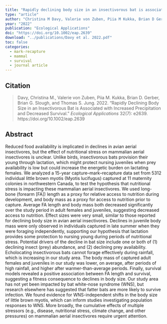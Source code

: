 ```yaml
---
title: "Rapidly declining body size in an insectivorous bat is associated with increased precipitation and decreased survival"
type: "article"
author: "Christina M Davy, Valerie von Zuben, Piia M Kukka, Brian D Gerber, Brian G Slough, Thomas S Jung"
year: "2022"
publication: "Ecological Applications"
doi: "https://doi.org/10.1002/eap.2639"
download: "../publications/Davy et al. 2022.pdf"
toc: false
categories:
  - mark-recapture
  - mammal
  - survival
  - journal article
---
```


## Citation 

> Davy, Christina M., Valerie von Zuben, Piia M. Kukka, Brian D. Gerber, Brian G. Slough, and Thomas S. Jung. 2022. “Rapidly Declining Body Size in an Insectivorous Bat is Associated with Increased Precipitation and Decreased Survival.” *Ecological Applications* 32(7): e2639. https://doi.org/10.1002/eap.2639

## Abstract

Reduced food availability is implicated in declines in avian aerial insectivores, but the effect of nutritional stress on mammalian aerial insectivores is unclear. Unlike birds, insectivorous bats provision their young through lactation, which might protect nursing juveniles when prey availability is low but could increase the energetic burden on lactating females. We analyzed a 15-year capture–mark–recapture data set from 5312 individual little brown myotis (Myotis lucifugus) captured at 11 maternity colonies in northwestern Canada, to test the hypothesis that nutritional stress is impacting these mammalian aerial insectivores. We used long-bone (forearm [FA]) length as a proxy for relative access to nutrition during development, and body mass as a proxy for access to nutrition prior to capture. Average FA length and body mass both decreased significantly over the study period in adult females and juveniles, suggesting decreased access to nutrition. Effect sizes were very small, similar to those reported for declining body size in avian aerial insectivores. Declines in juvenile body mass were only observed in individuals captured in late summer when they were foraging independently, supporting our hypothesis that lactation provides some protection to nursing young during periods of nutritional stress. Potential drivers of the decline in bat size include one or both of (1) declining insect (prey) abundance, and (2) declining prey availability. Echolocating insectivorous bats cannot forage effectively during rainfall, which is increasing in our study area. The body mass of captured adult females and juveniles in our study was lower, on average, after periods of high rainfall, and higher after warmer-than-average periods. Finally, survival models revealed a positive association between FA length and survival, suggesting a fitness consequence to declines in body size. Our study area has not yet been impacted by bat white-nose syndrome (WNS), but research elsewhere has suggested that fatter bats are more likely to survive infection. We found evidence for WNS-independent shifts in the body size of little brown myotis, which can inform studies investigating population responses to WNS. More broadly, the cumulative effects of multiple stressors (e.g., disease, nutritional stress, climate change, and other pressures) on mammalian aerial insectivores require urgent attention.